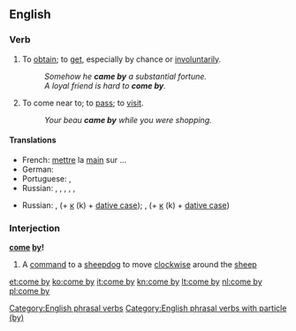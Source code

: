 ==English==

===Verb===
{{en-verb|inf=[[to]] [[come]] [[by]]|comes by|coming by|came by}}

# {{transitive}} To [[obtain]]; to [[get]], especially by chance or [[involuntarily]].
#: ''Somehow he '''came by''' a substantial fortune.''
#: ''A loyal friend is hard to '''come by'''.''
# {{intransitive}} To come near to; to [[pass]]; to [[visit]].
#: ''Your beau '''came by''' while you were shopping.''

====Translations====
{{trans-top|to get (''trans.'')}}
* French: [[mettre]] la [[main]] sur ...
* German: {{t|de|bekommen}}
* Portuguese: {{t+|pt|encontrar}}, {{t|pt|pilhar}}
* Russian: {{t+|ru|добывать|tr=dobyvát’}} {{impf}},  {{t|ru|добыть|tr=dobýt’}} {{pf.}},  {{t+|ru|доставать|tr=dostavát’}} {{impf}},  {{t+|ru|достать|tr=dostát’}} {{pf.}},  {{t+|ru|получать|tr=polučát’}} {{impf}},  {{t+|ru|получить|tr=polučít’}} {{pf.}}
{{trans-mid}}
{{trans-bottom}}

{{trans-top|to pass or visit (''intrans.'')}}
* Russian: {{t|ru|заходить|tr=zaxodít'}} {{impf}},  {{t+|ru|зайти|tr=zajtí}} {{pf.}} (+ [[к]] (k) + [[dative case]]);  {{t+|ru|заглядывать|tr=zagljádyvat'}} {{impf}},  {{t|ru|заглянуть|tr=zagljanút'}} {{pf.}} (+ [[к]] (k) + [[dative case]])
{{trans-mid}}
{{trans-bottom}}

===Interjection===
'''[[come]] [[by]]!'''

# A [[command]] to a [[sheepdog]] to move [[clockwise]] around the [[sheep]]

[[Category:English phrasal verbs]]
[[Category:English phrasal verbs with particle (by)]]

[[et:come by]]
[[ko:come by]]
[[it:come by]]
[[kn:come by]]
[[lt:come by]]
[[nl:come by]]
[[pl:come by]]